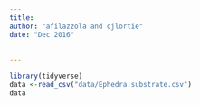 ```yaml
---
title:
author: "afilazzola and cjlortie"
date: "Dec 2016"
    
  
---
```

```r
library(tidyverse)
data <-read_csv("data/Ephedra.substrate.csv")
data

```